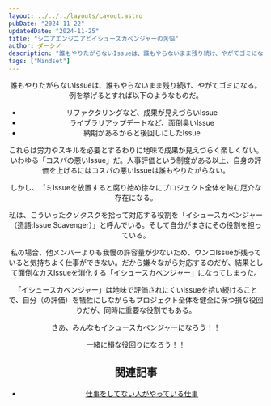 ```yaml
---
layout: ../../../layouts/Layout.astro
pubDate: "2024-11-22"
updatedDate: "2024-11-25"
title: "シニアエンジニアとイシュースカベンジャーの苦悩"
author: ダーシノ
description: "誰もやりたがらないIssueは、誰もやらないまま残り続け、やがてゴミになる。例を挙げるとすれば以下のようなものだ。リファクタリングなど、成果が見えづらいIssue。ライブラリアップデートなど、面倒臭いIssue。納期があるからと後回しにしたIssue"
tags: ["Mindset"]
---
```



<Header {...frontmatter} />

誰もやりたがらないIssueは、誰もやらないまま残り続け、やがてゴミになる。例を挙げるとすれば以下のようなものだ。

- リファクタリングなど、成果が見えづらいIssue
- ライブラリアップデートなど、面倒臭いIssue
- 納期があるからと後回しにしたIssue

これらは労力やスキルを必要とするわりに地味で成果が見えづらく楽しくない。いわゆる「コスパの悪いIssue」だ。人事評価という制度がある以上、自身の評価を上げるにはコスパの悪いIssueは誰もやりたがらない。

しかし、ゴミIssueを放置すると腐り始め徐々にプロジェクト全体を蝕む厄介な存在になる。

私は、こういったクソタスクを拾って対応する役割を「イシュースカベンジャー（造語:Issue Scavenger）」と呼んでいる。そして自分がまさにその役割を担っている。

私の場合、他メンバーよりも我慢の許容量が少ないため、ウンコIssueが残っていると気持ちよく仕事ができない。だから嫌々ながら対応するのだが、結果として面倒なカスIssueを消化する「イシュースカベンジャー」になってしまった。

「イシュースカベンジャー」は地味で評価されにくいIssueを拾い続けることで、自分（の評価）を犠牲にしながらもプロジェクト全体を健全に保つ損な役回りだが、同時に重要な役割でもある。

さあ、みんなもイシュースカベンジャーになろう！！

一緒に損な役回りになろう！！


## 関連記事

- [仕事をしてない人がやっている仕事](/til/posts/2024-11-23/who-dont-work/)
